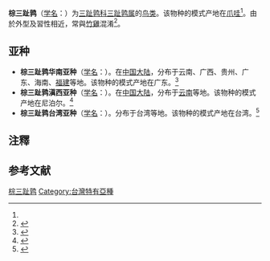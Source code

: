{{speciesbox
| name = 棕三趾鹑
| status = LC
| status_system = iucn3.1
| status_ref = <ref>{{IUCN|id=22680549 |title=''Turnix suscitator'' |assessor=BirdLife International |assessor-link=BirdLife International |version=2017.3 |year=2016 |accessdate=1 October 2016}} 数据库資料包含說明此物種被編入無危級別的原因</ref>
| image = Barred Buttonquail or Common Bustard-Quail (Turnix suscitator).jpg
| genus = Turnix
| species = suscitator
| authority = （[[Johann_Friedrich_Gmelin|Gmelin]], 1789）<ref name='id1781'>{{cite web| url =http://www.bioinfo.cn/db05/BjdwSpecies.php?action=view&id=1781| title =棕三趾鹑| work =《中国动物物种编目数据库》| publisher =中国科学院微生物研究所| author =中国科学院动物研究所| accessdate =2009-04-04| deadurl =yes| archiveurl =https://web.archive.org/web/20160305033413/http://www.bioinfo.cn/db05/BjdwSpecies.php?action=view&id=1781| archivedate =2016-03-05}}</ref>
}}

'''棕三趾鹑'''{{notetag|1={{標音|t=鶉|s=鹑|注音=ㄔㄨㄣˊ|拼音=chún|同音字=純}}}}（[[学名|学名]]：{{lang|la|''Turnix suscitator''}}）为[[三趾鹑科|三趾鹑科]][[三趾鹑属|三趾鹑属]]的[[鸟类|鸟类]]。该物种的模式产地在[[爪哇|爪哇]]<ref name='id1781'/>。由於外型及習性相近，常與[[竹雞|竹雞]]混淆<ref>{{cite news|url=http://udn.com/news/story/3/1753804|title=竹雞闖進校園？校方：應是棕三趾鶉|publisher=聯合新聞網|date=2016-06-10|accessdate=2016-06-10|archive-date=2016-06-11|archive-url=https://web.archive.org/web/20160611200701/http://udn.com/news/story/3/1753804|dead-url=no}}</ref>。

== 亚种 ==
*'''棕三趾鹑华南亚种'''（[[学名|学名]]：{{lang|la|''Turnix suscitator blakistoni''}}）。在[[中国大陆|中国大陆]]，分布于云南、广西、贵州、广东、海南、[[福建|福建]]等地。该物种的模式产地在广东。<ref name='id1782'>{{cite web| url =http://www.bioinfo.cn/db05/BjdwSpecies.php?action=view&id=1782| title =棕三趾鹑华南亚种| work =《中国动物物种编目数据库》| publisher =中国科学院微生物研究所| author =中国科学院动物研究所| accessdate =2009-04-04| deadurl =yes| archiveurl =https://web.archive.org/web/20131203122335/http://www.bioinfo.cn/db05/BjdwSpecies.php?action=view| archivedate =2013-12-03}}</ref>
*'''棕三趾鹑滇西亚种'''（[[学名|学名]]：{{lang|la|''Turnix suscitator plumbipes''}}）。在[[中国大陆|中国大陆]]，分布于[[云南|云南]]等地。该物种的模式产地在尼泊尔。<ref name='id1783'>{{cite web| url =http://www.bioinfo.cn/db05/BjdwSpecies.php?action=view&id=1783| title =棕三趾鹑滇西亚种| work =《中国动物物种编目数据库》| publisher =中国科学院微生物研究所| author =中国科学院动物研究所| accessdate =2009-04-04| deadurl =yes| archiveurl =https://web.archive.org/web/20160305002940/http://www.bioinfo.cn/db05/BjdwSpecies.php?action=view&id=1783| archivedate =2016-03-05}}</ref>
*'''棕三趾鹑台湾亚种'''（[[学名|学名]]：{{lang|la|''Turnix suscitator rostrata''}}）。分布于台湾等地。该物种的模式产地在台湾。<ref name='id1784'>{{cite web| url =http://www.bioinfo.cn/db05/BjdwSpecies.php?action=view&id=1784| title =棕三趾鹑台湾亚种| work =《中国动物物种编目数据库》| publisher =中国科学院微生物研究所| author =中国科学院动物研究所| accessdate =2009-04-04| deadurl =yes| archiveurl =https://web.archive.org/web/20160305042235/http://www.bioinfo.cn/db05/BjdwSpecies.php?action=view&id=1784| archivedate =2016-03-05}}</ref>

==注釋==
{{notefoot}}

== 参考文献 ==
{{reflist}}
{{Taxonbar|from=Q1262057}}

[[Category:三趾鹑属|棕三趾鹑]]
[[Category:台灣特有亞種|Category:台灣特有亞種]]


{{鸡形目小作品}}